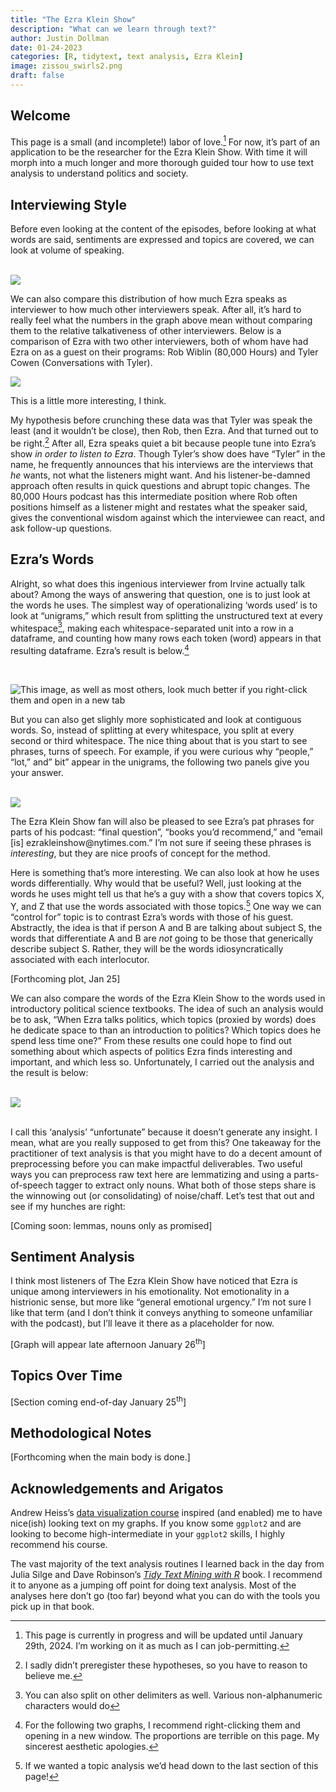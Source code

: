 ```yaml
---
title: "The Ezra Klein Show"
description: "What can we learn through text?"
author: Justin Dollman
date: 01-24-2023
categories: [R, tidytext, text analysis, Ezra Klein]
image: zissou_swirls2.png
draft: false
---
```


## Welcome

This page is a small (and incomplete!) labor of love.^[This page is currently in progress and will be updated until January 29th, 2024. I'm working on it as much as I can job-permitting.] For now, it's part of an application to be the researcher for the Ezra Klein Show. With time it will morph into a much longer and more thorough guided tour how to use text analysis to understand politics and society.

## Interviewing Style

Before even looking at the content of the episodes, before looking at what words are said, sentiments are expressed and topics are covered, we can look at volume of speaking.

<br/>
![](generous_interviewer.png)
<br/>

We can also compare this distribution of how much Ezra speaks as interviewer to how much other interviewers speak. After all, it's hard to really feel what the numbers in the graph above mean without comparing them to the relative talkativeness of other interviewers. Below is a comparison of Ezra with two other interviewers, both of whom have had Ezra on as a guest on their programs: Rob Wiblin (80,000 Hours) and Tyler Cowen (Conversations with Tyler).

![](three_hosts.png)

This is a little more interesting, I think. 

My hypothesis before crunching these data was that Tyler was speak the least (and it wouldn't be close), then Rob, then Ezra. And that turned out to be right.^[I sadly didn't preregister these hypotheses, so you have to reason to believe me.] After all, Ezra speaks quiet a bit because people tune into Ezra's show _in order to listen to Ezra_. Though Tyler's show does have "Tyler" in the name, he frequently announces that his interviews are the interviews that _he_ wants, not what the listeners might want. And his listener-be-damned approach often results in quick questions and abrupt topic changes. The 80,000 Hours podcast has this intermediate position where Rob often positions himself as a listener might and restates what the speaker said, gives the conventional wisdom against which the interviewee can react, and ask follow-up questions.

## Ezra's Words

Alright, so what does this ingenious interviewer from Irvine actually talk about? Among the ways of answering that question, one is to just look at the words he uses. The simplest way of operationalizing 'words used' is to look at "unigrams," which result from splitting the unstructured text at every whitespace^[You can also split on other delimiters as well. Various non-alphanumeric characters would do], making each whitespace-separated unit into a row in a dataframe, and counting how many rows each token (word) appears in that resulting dataframe. Ezra's result is below.^[For the following two graphs, I recommend right-clicking them and opening in a new window. The proportions are terrible on this page. My sincerest aesthetic apologies.]

<br/>

![This image, as well as most others, look *much* better if you right-click them and open in a new tab](unigrams.png)
<br/>

But you can also get slighly more sophisticated and look at contiguous words. So, instead of splitting at every whitespace, you split at every second or third whitespace. The nice thing about that is you start to see phrases, turns of speech. For example, if you were curious why "people," "lot," and" bit" appear in the unigrams, the following two panels give you your answer.

<br/>
![](bigrams_trigrams.png)
<br/>

The Ezra Klein Show fan will also be pleased to see Ezra's pat phrases for parts of his podcast: "final question", "books you'd recommend," and "email [is] ezrakleinshow@nytimes.com." I'm not sure if seeing these phrases is *interesting*, but they are nice proofs of concept for the method.

Here is something that's more interesting. We can also look at how he uses words differentially. Why would that be useful? Well, just looking at the words he uses might tell us that he's a guy with a show that covers topics X, Y, and Z that use the words associated with those topics.^[If we wanted a topic analysis we'd head down to the last section of this page!] One way we can "control for" topic is to contrast Ezra's words with those of his guest. Abstractly, the idea is that if person A and B are talking about subject S, the words that differentiate A and B are *not* going to be those that generically describe subject S. Rather, they will be the words idiosyncratically associated with each interlocutor.

[Forthcoming plot, Jan 25]

We can also compare the words of the Ezra Klein Show to the words used in introductory political science textbooks. The idea of such an analysis would be to ask, "When Ezra talks politics, which topics (proxied by words) does he dedicate space to than an introduction to politics? Which topics does he spend less time one?" From these results one could hope to find out something about which aspects of politics Ezra finds interesting and important, and which less so. Unfortunately, I carried out the analysis and the result is below:

<br/>
![](words.png)

<br/>
I call this 'analysis' "unfortunate" because it doesn't generate any insight. I mean, what are you really supposed to get from this? One takeaway for the practitioner of text analysis is that you might have to do a decent amount of preprocessing before you can make impactful deliverables. Two useful ways you can preprocess raw text here are lemmatizing and using a parts-of-speech tagger to extract only nouns. What both of those steps share is the winnowing out (or consolidating) of noise/chaff. Let's test that out and see if my hunches are right:

[Coming soon: lemmas, nouns only as promised]

## Sentiment Analysis

I think most listeners of The Ezra Klein Show have noticed that Ezra is unique among interviewers in his emotionality. Not emotionality in a histrionic sense, but more like "general emotional urgency." I'm not sure I like that term (and I don't think it conveys anything to someone unfamiliar with the podcast), but I'll leave it there as a placeholder for now.

[Graph will appear late afternoon January 26^th^]

## Topics Over Time

[Section coming end-of-day January 25^th^]

## Methodological Notes

[Forthcoming when the main body is done.]

## Acknowledgements and Arigatos

Andrew Heiss's [data visualization course](https://datavizs21.classes.andrewheiss.com/) inspired (and enabled) me to have nice(ish) looking text on my graphs. If you know some `ggplot2` and are looking to become high-intermediate in your `ggplot2` skills, I highly recommend his course.

The vast majority of the text analysis routines I learned back in the day from Julia Silge and Dave Robinson's [*Tidy Text Mining with R*](https://www.tidytextmining.com/) book. I recommend it to anyone as a jumping off point for doing text analysis. Most of the analyses here don't go (too far) beyond what you can do with the tools you pick up in that book.